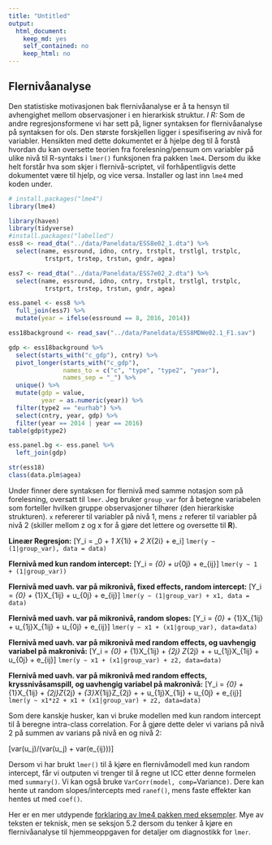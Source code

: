 ```yaml
---
title: "Untitled"
output: 
  html_document:
    keep_md: yes
    self_contained: no
    keep_html: no
---
```

## Flernivåanalyse

Den statistiske motivasjonen bak flernivåanalyse er å ta hensyn til
avhengighet mellom observasjoner i en hierarkisk struktur. *I R:* Som de
andre regresjonsformene vi har sett på, ligner syntaksen for
flernivåanalyse på syntaksen for ols. Den største forskjellen ligger i
spesifisering av nivå for variabler. Hensikten med dette dokumentet er å
hjelpe deg til å forstå hvordan du kan oversette teorien fra
forelesning/pensum om variabler på ulike nivå til R-syntaks i `lmer()`
funksjonen fra pakken `lme4`. Dersom du ikke helt forstår hva som skjer
i flernivå-scriptet, vil forhåpentligvis dette dokumentet være til
hjelp, og vice versa. Installer og last inn `lme4` med koden under.

```r
# install.packages("lme4")
library(lme4)

library(haven)
library(tidyverse)
#install.packages("labelled")
ess8 <- read_dta("../data/Paneldata/ESS8e02_1.dta") %>% 
  select(name, essround, idno, cntry, trstplt, trstlgl, trstplc, 
          trstprt, trstep, trstun, gndr, agea) 

ess7 <- read_dta("../data/Paneldata/ESS7e02_2.dta") %>% 
  select(name, essround, idno, cntry, trstplt, trstlgl, trstplc, 
          trstprt, trstep, trstun, gndr, agea) 

ess.panel <- ess8 %>% 
  full_join(ess7) %>% 
  mutate(year = ifelse(essround == 8, 2016, 2014))

ess18background <- read_sav("../data/Paneldata/ESS8MDWe02.1_F1.sav")

gdp <- ess18background %>% 
  select(starts_with("c_gdp"), cntry) %>% 
  pivot_longer(starts_with("c_gdp"),
               names_to = c("c", "type", "type2", "year"),
               names_sep = "_") %>%
  unique() %>% 
  mutate(gdp = value,
         year = as.numeric(year)) %>% 
  filter(type2 == "eurhab") %>% 
  select(cntry, year, gdp) %>% 
  filter(year == 2014 | year == 2016)
table(gdp$type2)

ess.panel.bg <- ess.panel %>% 
  left_join(gdp)

str(ess18)
class(data.plm$agea) 
```

Under finner dere syntaksen for flernivå med samme notasjon som på
forelesning, oversatt til `lmer`. Jeg bruker `group_var` for å betegne
variabelen som forteller hvilken gruppe observasjoner tilhører (den
hierarkiske strukturen). `x` refererer til variabler på nivå 1, mens `z`
referer til variabler på nivå 2 (skiller mellom z og x for å gjøre det
lettere og oversette til **R**).

**Lineær Regresjon:**
\[Y_i = \beta_0 + \beta_1 X_{1i} + \beta_2 X_{2i} + e_i\] 
`lmer(y ~ (1|group_var), data = data)` 

**Flernivå med kun random intercept:**
\[Y_i = \beta_{0} + u_{0j} + e_{ij}\] 
`lmer(y ~ 1 + (1|group_var))`

**Flernivå med uavh. var på mikronivå, fixed effects, random intercept:** 
\[Y_i = \beta_{0} + \beta_{1}X_{1ij} +  u_{0j} + e_{ij}\]
`lmer(y ~ (1|group_var) + x1, data = data)` 

**Flernivå med uavh. var på mikronivå, random slopes:**
\[Y_i = \beta_{0} + \beta_{1}X_{1ij} + u_{1j}X_{1ij} + u_{0j} +  e_{ij}\]
`lmer(y ~ x1 + (x1|group_var), data=data)`

**Flernivå med uavh. var på mikronivå med random effects, og uavhengig variabel på makronivå:**
\[Y_i = \beta_{0} + \beta_{1}X_{1ij} + \beta_{2j} Z_{2j} + + u_{1j}X_{1ij} + u_{0j} + e_{ij}\]
`lmer(y ~ x1 + (x1|group_var) + z2, data=data)`

**Flernivå med uavh. var på mikronivå med random effects, kryssnivåsamspill, og uavhengig variabel på makronivå:**
\[Y_i = \beta_{0} + \beta_{1}X_{1ij} + \beta_{2j}Z_{2j} + \beta_{3}X_{1ij}Z_{2j} + + u_{1j}X_{1ij} + u_{0j} + e_{ij}\]
`lmer(y ~ x1*z2 + x1 + (x1|group_var) + z2, data=data)`

Som dere kanskje husker, kan vi bruke modellen med kun random intercept
til å beregne intra-class correlation. For å gjøre dette deler vi
varians på nivå 2 på summen av varians på nivå en og nivå 2:

\[var(u_j)/(var(u_j) + var(e_{ij}))\]

Dersom vi har brukt `lmer()` til å kjøre en flernivåmodell med kun
random intercept, får vi outputen vi trenger til å regne ut ICC etter
denne formelen med `summary()`. Vi kan også bruke `VarCorr(model,
comp=`Variance`)`. Dere kan hente ut random slopes/intercepts med
`ranef()`, mens faste effekter kan hentes ut med `coef()`.

Her er en mer utdypende [forklaring av lme4 pakken med
eksempler](https://cran.r-project.org/web/packages/lme4/vignettes/lmer.pdf).
Mye av teksten er teknisk, men se seksjon 5.2 dersom du tenker å kjøre
en flernivåanalyse til hjemmeoppgaven for detaljer om diagnostikk for
`lmer`.
